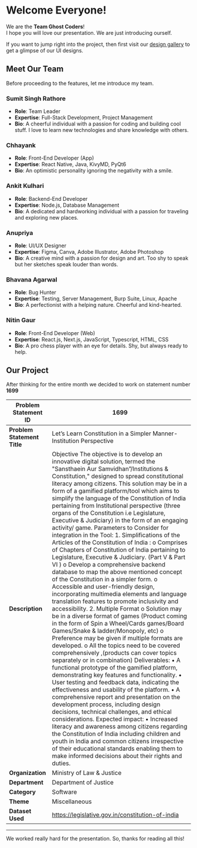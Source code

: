 # Welcome Everyone!

We are the **Team Ghost Coders**! \
I hope you will love our presentation. We are just introducing ourself.

If you want to jump right into the project, then first visit our [design gallery](/gallery) to get a glimpse of our UI designs.

## Meet Our Team

Before proceeding to the features, let me introduce my team.

### Sumit Singh Rathore

- **Role**: Team Leader
- **Expertise**: Full-Stack Development, Project Management
- **Bio**: A cheerful individual with a passion for coding and building cool stuff. I love to learn new technologies and share knowledge with others.

### Chhayank

- **Role**: Front-End Developer (App)
- **Expertise**: React Native, Java, KivyMD, PyQt6
- **Bio**: An optimistic personality ignoring the negativity with a smile.

### Ankit Kulhari

- **Role**: Backend-End Developer
- **Expertise**: Node.js, Database Management
- **Bio**: A dedicated and hardworking individual with a passion for traveling and exploring new places.

### Anupriya

- **Role**: UI/UX Designer
- **Expertise**: Figma, Canva, Adobe Illustrator, Adobe Photoshop
- **Bio**: A creative mind with a passion for design and art. Too shy to speak but her sketches speak louder than words.

### Bhavana Agarwal

- **Role**: Bug Hunter
- **Expertise**: Testing, Server Management, Burp Suite, Linux, Apache
- **Bio**: A perfectionist with a helping nature. Cheerful and kind-hearted.

### Nitin Gaur

- **Role**: Front-End Developer (Web)
- **Expertise**: React.js, Next.js, JavaScript, Typescript, HTML, CSS
- **Bio**: A pro chess player with an eye for details. Shy, but always ready to help.

## Our Project

After thinking for the entire month we decided to work on statement number **1699**

| **Problem Statement ID**    | 1699                                                                                                                                                                                                                                                                                                                                                                                                                                                                                                                                                                                                                                                                                                                                                                                                                                                                                                                                                                                                                                                                                                                                                                                                                                                                                                                                                                                                                                                                                                                                                                                                                                                                                                                                                                                                                                                                                                                                                                                                                        |
| --------------------------- | --------------------------------------------------------------------------------------------------------------------------------------------------------------------------------------------------------------------------------------------------------------------------------------------------------------------------------------------------------------------------------------------------------------------------------------------------------------------------------------------------------------------------------------------------------------------------------------------------------------------------------------------------------------------------------------------------------------------------------------------------------------------------------------------------------------------------------------------------------------------------------------------------------------------------------------------------------------------------------------------------------------------------------------------------------------------------------------------------------------------------------------------------------------------------------------------------------------------------------------------------------------------------------------------------------------------------------------------------------------------------------------------------------------------------------------------------------------------------------------------------------------------------------------------------------------------------------------------------------------------------------------------------------------------------------------------------------------------------------------------------------------------------------------------------------------------------------------------------------------------------------------------------------------------------------------------------------------------------------------------------------------------------- |
| **Problem Statement Title** | Let’s Learn Constitution in a Simpler Manner-Institution Perspective                                                                                                                                                                                                                                                                                                                                                                                                                                                                                                                                                                                                                                                                                                                                                                                                                                                                                                                                                                                                                                                                                                                                                                                                                                                                                                                                                                                                                                                                                                                                                                                                                                                                                                                                                                                                                                                                                                                                                        |
| **Description**             | Objective The objective is to develop an innovative digital solution, termed the "Sansthaein Aur Samvidhan”/Institutions & Constitution," designed to spread constitutional literacy among citizens. This solution may be in a form of a gamified platform/tool which aims to simplify the language of the Constitution of India pertaining from Institutional perspective (three organs of the Constitution i.e Legislature, Executive & Judiciary) in the form of an engaging activity/ game. Parameters to Consider for integration in the Tool: 1. Simplifications of the Articles of the Constitution of India : o Comprises of Chapters of Constitution of India pertaining to Legislature, Executive & Judiciary. (Part V & Part VI ) o Develop a comprehensive backend database to map the above mentioned concept of the Constitution in a simpler form. o Accessible and user-friendly design, incorporating multimedia elements and language translation features to promote inclusivity and accessibility. 2. Multiple Format o Solution may be in a diverse format of games (Product coming in the form of Spin a Wheel/Cards games/Board Games/Snake & ladder/Monopoly, etc) o Preference may be given if multiple formats are developed. o All the topics need to be covered comprehensively ,(products can cover topics separately or in combination) Deliverables: • A functional prototype of the gamified platform, demonstrating key features and functionality. • User testing and feedback data, indicating the effectiveness and usability of the platform. • A comprehensive report and presentation on the development process, including design decisions, technical challenges, and ethical considerations. Expected impact: • Increased literacy and awareness among citizens regarding the Constitution of India including children and youth in India and common citizens irrespective of their educational standards enabling them to make informed decisions about their rights and duties. |
| **Organization**            | Ministry of Law & Justice                                                                                                                                                                                                                                                                                                                                                                                                                                                                                                                                                                                                                                                                                                                                                                                                                                                                                                                                                                                                                                                                                                                                                                                                                                                                                                                                                                                                                                                                                                                                                                                                                                                                                                                                                                                                                                                                                                                                                                                                   |
| **Department**              | Department of Justice                                                                                                                                                                                                                                                                                                                                                                                                                                                                                                                                                                                                                                                                                                                                                                                                                                                                                                                                                                                                                                                                                                                                                                                                                                                                                                                                                                                                                                                                                                                                                                                                                                                                                                                                                                                                                                                                                                                                                                                                       |
| **Category**                | Software                                                                                                                                                                                                                                                                                                                                                                                                                                                                                                                                                                                                                                                                                                                                                                                                                                                                                                                                                                                                                                                                                                                                                                                                                                                                                                                                                                                                                                                                                                                                                                                                                                                                                                                                                                                                                                                                                                                                                                                                                    |
| **Theme**                   | Miscellaneous                                                                                                                                                                                                                                                                                                                                                                                                                                                                                                                                                                                                                                                                                                                                                                                                                                                                                                                                                                                                                                                                                                                                                                                                                                                                                                                                                                                                                                                                                                                                                                                                                                                                                                                                                                                                                                                                                                                                                                                                               |
| **Dataset Used**            | https://legislative.gov.in/constitution-of-india                                                                                                                                                                                                                                                                                                                                                                                                                                                                                                                                                                                                                                                                                                                                                                                                                                                                                                                                                                                                                                                                                                                                                                                                                                                                                                                                                                                                                                                                                                                                                                                                                                                                                                                                                                                                                                                                                                                                                                            |

---

We worked really hard for the presentation. So, thanks for reading all this!
